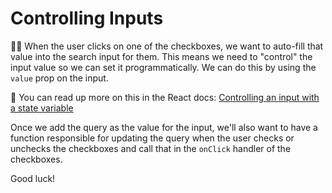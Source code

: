 # Controlling Inputs

👨‍💼 When the user clicks on one of the checkboxes, we want to auto-fill that
value into the search input for them. This means we need to "control" the input
value so we can set it programmatically. We can do this by using the `value`
prop on the input.

📜 You can read up more on this in the React docs:
[Controlling an input with a state variable](https://react.dev/reference/react-dom/components/input#controlling-an-input-with-a-state-variable)

Once we add the query as the value for the input, we'll also want to have a
function responsible for updating the query when the user checks or unchecks the
checkboxes and call that in the `onClick` handler of the checkboxes.

Good luck!
